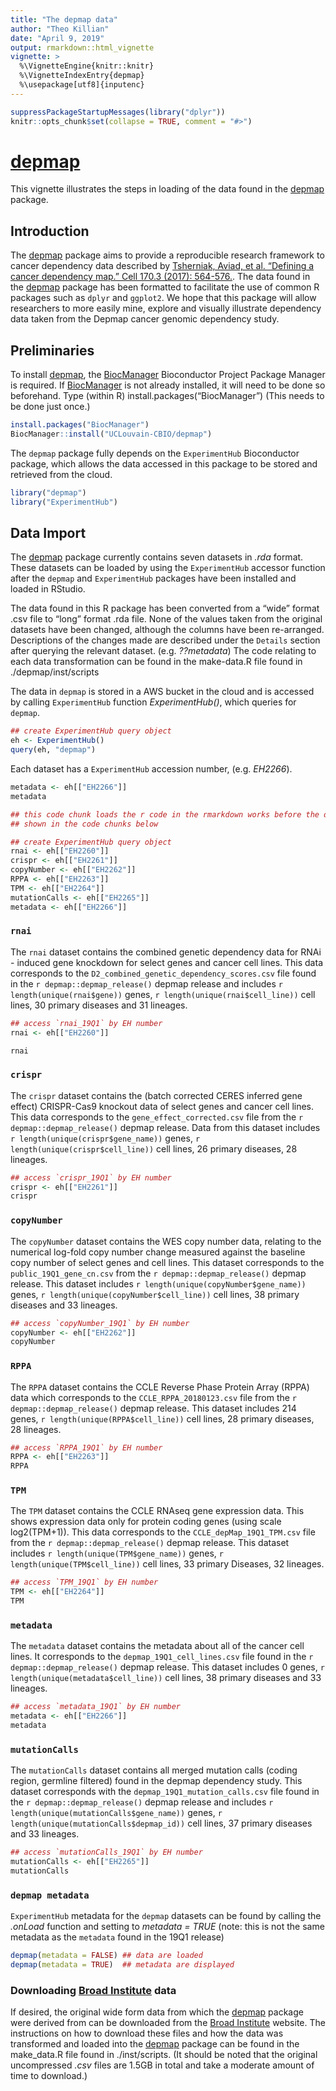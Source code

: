 ```yaml
---
title: "The depmap data"
author: "Theo Killian"
date: "April 9, 2019"
output: rmarkdown::html_vignette
vignette: >
  %\VignetteEngine{knitr::knitr}
  %\VignetteIndexEntry{depmap}
  %\usepackage[utf8]{inputenc}
---
```


```r
suppressPackageStartupMessages(library("dplyr"))
knitr::opts_chunk$set(collapse = TRUE, comment = "#>")
```

# [depmap](https://github.com/UCLouvain-CBIO/depmap)

This vignette illustrates the steps in loading of the data found in the
[depmap](https://github.com/UCLouvain-CBIO/depmap) package.

## Introduction {#sec:intro}

The [depmap](https://github.com/UCLouvain-CBIO/depmap) package aims to provide a
reproducible research framework to cancer dependency data described by
[Tsherniak, Aviad, et al. "Defining a cancer dependency map." Cell 170.3 (2017):
564-576.](https://www.ncbi.nlm.nih.gov/pubmed/28753430). The data found in the
[depmap](https://github.com/UCLouvain-CBIO/depmap) package has been formatted to
facilitate the use of common R packages such as `dplyr` and `ggplot2`. We hope
that this package will allow researchers to more easily mine, explore and
visually illustrate dependency data taken from the Depmap cancer genomic
dependency study.

## Preliminaries

To install [depmap](https://github.com/UCLouvain-CBIO/depmap), the
[BiocManager](https://cran.r-project.org/web/packages/BiocManager/index.html)
Bioconductor Project Package Manager is required. If
[BiocManager](https://cran.r-project.org/web/packages/BiocManager/index.html) is
not already installed, it will need to be done so beforehand. Type (within R)
install.packages("BiocManager") (This needs to be done just once.)

```r
install.packages("BiocManager")
BiocManager::install("UCLouvain-CBIO/depmap")
```

The `depmap` package fully depends on the `ExperimentHub` Bioconductor package,
which allows the data accessed in this package to be stored and retrieved from
the cloud.

```r
library("depmap")
library("ExperimentHub")
```

## Data Import {#sec:data}

The [depmap](https://github.com/UCLouvain-CBIO/depmap) package currently contains
seven datasets in *.rda* format. These datasets can be loaded by using the
`ExperimentHub` accessor function after the `depmap` and `ExperimentHub`
packages have been installed and loaded in RStudio.

The data found in this R package has been converted from a "wide" format .csv
file to "long" format .rda file. None of the values taken from the original
datasets have been changed, although the columns have been re-arranged.
Descriptions of the changes made are described under the `Details` section after
querying the relevant dataset. (e.g. *??metadata*) The code relating to each
data transformation can be found in the make-data.R file found in
./depmap/inst/scripts

The data in `depmap` is stored in a AWS bucket in the cloud and is accessed by
calling `ExperimentHub` function *ExperimentHub()*, which queries for `depmap`.


```r
## create ExperimentHub query object
eh <- ExperimentHub()
query(eh, "depmap")
```

Each dataset has a `ExperimentHub` accession number, (e.g. *EH2266*).

```r
metadata <- eh[["EH2266"]]
metadata
```



```r
## this code chunk loads the r code in the rmarkdown works before the data is
## shown in the code chunks below

## create ExperimentHub query object
rnai <- eh[["EH2260"]]
crispr <- eh[["EH2261"]]
copyNumber <- eh[["EH2262"]]
RPPA <- eh[["EH2263"]]
TPM <- eh[["EH2264"]]
mutationCalls <- eh[["EH2265"]]
metadata <- eh[["EH2266"]]
```


### `rnai`

The `rnai` dataset contains the combined genetic dependency data for RNAi -
induced gene knockdown for select genes and cancer cell lines. This data
corresponds to the `D2_combined_genetic_dependency_scores.csv` file found in the
`r depmap::depmap_release()` depmap release and includes `r length(unique(rnai$gene))`
genes, `r length(unique(rnai$cell_line))` cell lines, 30 primary diseases and 31
lineages.

```r
## access `rnai_19Q1` by EH number
rnai <- eh[["EH2260"]]

rnai
```

### `crispr`

The `crispr` dataset contains the (batch corrected CERES inferred gene effect)
CRISPR-Cas9 knockout data of select genes and cancer cell lines. This data
corresponds to the `gene_effect_corrected.csv` file from the `r depmap::depmap_release()`
depmap release. Data from this dataset includes `r length(unique(crispr$gene_name))`
genes, `r length(unique(crispr$cell_line))` cell lines, 26 primary diseases, 28
lineages.

```r
## access `crispr_19Q1` by EH number
crispr <- eh[["EH2261"]]
crispr
```

### `copyNumber`

The `copyNumber` dataset contains the WES copy number data, relating to the
numerical log-fold copy number change measured against the baseline copy number
of select genes and cell lines. This dataset corresponds to the
`public_19Q1_gene_cn.csv` from the `r depmap::depmap_release()` depmap release.
This dataset includes `r length(unique(copyNumber$gene_name))` genes,
`r length(unique(copyNumber$cell_line))` cell lines, 38 primary diseases and 33
lineages.

```r
## access `copyNumber_19Q1` by EH number
copyNumber <- eh[["EH2262"]]
copyNumber
```

### `RPPA`

The `RPPA` dataset contains the CCLE Reverse Phase Protein Array (RPPA) data
which corresponds to the `CCLE_RPPA_20180123.csv` file from the `r depmap::depmap_release()`
depmap release. This dataset includes 214 genes, `r length(unique(RPPA$cell_line))`
cell lines, 28 primary diseases, 28 lineages.

```r
## access `RPPA_19Q1` by EH number
RPPA <- eh[["EH2263"]]
RPPA
```

### `TPM`

The `TPM` dataset contains the CCLE RNAseq gene expression data. This shows
expression data only for protein coding genes (using scale log2(TPM+1)). This
data corresponds to the `CCLE_depMap_19Q1_TPM.csv` file from the `r depmap::depmap_release()`
depmap release. This dataset includes `r length(unique(TPM$gene_name))` genes,
`r length(unique(TPM$cell_line))` cell lines, 33 primary Diseases, 32 lineages.

```r
## access `TPM_19Q1` by EH number
TPM <- eh[["EH2264"]]
TPM
```

### `metadata`

The `metadata` dataset contains the metadata about all of the cancer cell lines.
It corresponds to the `depmap_19Q1_cell_lines.csv` file found in the `r depmap::depmap_release()`
depmap release. This dataset includes 0 genes, `r length(unique(metadata$cell_line))`
cell lines, 38 primary diseases and 33 lineages.

```r
## access `metadata_19Q1` by EH number
metadata <- eh[["EH2266"]]
metadata
```

### `mutationCalls`

The `mutationCalls` dataset contains all merged mutation calls (coding region,
germline filtered) found in the depmap dependency study. This dataset
corresponds with the `depmap_19Q1_mutation_calls.csv` file found in the `r depmap::depmap_release()`
depmap release and includes `r length(unique(mutationCalls$gene_name))` genes,
`r length(unique(mutationCalls$depmap_id))` cell lines, 37 primary diseases and
33 lineages.

```r
## access `mutationCalls_19Q1` by EH number
mutationCalls <- eh[["EH2265"]]
mutationCalls
```

### `depmap metadata`

`ExperimentHub` metadata for the `depmap` datasets can be found by calling the
*.onLoad* function and setting to *metadata = TRUE* (note: this is not the same
metadata as the `metadata` found in the 19Q1 release)

```r
depmap(metadata = FALSE) ## data are loaded
depmap(metadata = TRUE)  ## metadata are displayed
```

### Downloading [Broad Institute](https://depmap.org/portal/download/) data

If desired, the original wide form data from which the [depmap](https://github.com/UCLouvain-CBIO/depmap)
package were derived from can be downloaded from the [Broad Institute](https://depmap.org/portal/download/)
website. The instructions on how to download these files and how the data was
transformed and loaded into the [depmap](https://github.com/UCLouvain-CBIO/depmap)
package can be found in the make_data.R file found in ./inst/scripts. (It should
be noted that the original uncompressed *.csv* files are 1.5GB in total and
take a moderate amount of time to download.)
